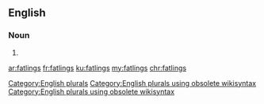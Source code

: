 ==English==

===Noun===
{{head|en}}

# {{plural of|fatling}}

[[Category:English plurals]][[Category:English plurals using obsolete wikisyntax]][[Category:English plurals using obsolete wikisyntax]]

[[ar:fatlings]]
[[fr:fatlings]]
[[ku:fatlings]]
[[my:fatlings]]
[[chr:fatlings]]